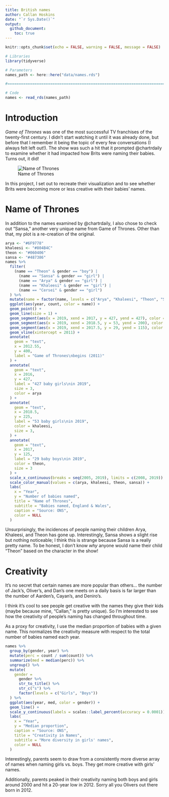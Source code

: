 ```yaml
---
title: British names
author: Callan Hoskins
date: "`r Sys.Date()`"
output: 
  github_document:
    toc: true
---
```


```r
knitr::opts_chunk$set(echo = FALSE, warning = FALSE, message = FALSE)
```

```r
# Libraries
library(tidyverse)

# Parameters
names_path <- here::here("data/names.rds")

#===============================================================================

# Code
names <- read_rds(names_path)
```

# Introduction

*Game of Thrones* was one of the most successful TV franchises of the twenty-first century. I didn't start watching it until it was already done, but before that I remember it being the topic of every few conversations (I always felt left out!). The show was such a hit that it prompted \@chartrdaily to examine whether it had impacted how Brits were naming their babies. Turns out, it did!

![Name of Thrones](./name_of_thrones.png)

In this project, I set out to recreate their visualization and to see whether Brits were becoming more or less creative with their babies' names. 

# Name of Thrones

In addition to the names examined by \@chartrdaily, I also chose to check out "Sansa," another very unique name from Game of Thrones. Other than that, my plot is a re-creation of the original. 

```r
arya <- "#6F9778"
khaleesi <- "#804B4C"
theon <- "#060406"
sansa <- "#487386"
names %>% 
  filter(
    (name == "Theon" & gender == "boy") |
      (name == "Sansa" & gender == "girl") |
      (name == "Arya" & gender == "girl") |
      (name == "Khaleesi" & gender == "girl") |
      (name == "Cersei" & gender == "girl")
  ) %>% 
  mutate(name = factor(name, levels = c("Arya", "Khaleesi", "Theon", "Sansa"))) %>% 
  ggplot(aes(year, count, color = name)) + 
  geom_point() + 
  geom_line(size = 1) + 
  geom_segment(aes(x = 2019, xend = 2017, y = 427, yend = 427), color = arya) + 
  geom_segment(aes(x = 2019, xend = 2018.5, y = 53, yend = 200), color = khaleesi) + 
  geom_segment(aes(x = 2019, xend = 2017.5, y = 29, yend = 115), color = theon) + 
  geom_vline(xintercept = 2011) + 
  annotate(
    geom = "text", 
    x = 2012.55, 
    y = 400, 
    label = "Game of Thrones\nbegins (2011)"
  ) + 
  annotate(
    geom = "text", 
    x = 2016, 
    y = 427, 
    label = "427 baby girls\nin 2019", 
    size = 3, 
    color = arya
  ) + 
  annotate(
    geom = "text", 
    x = 2018.5,
    y = 225,
    label = "53 baby girls\nin 2019", 
    color = khaleesi, 
    size = 3,
  ) + 
  annotate(
    geom = "text", 
    x = 2017, 
    y = 125, 
    label = "29 baby boys\nin 2019", 
    color = theon, 
    size = 3
  ) + 
  scale_x_continuous(breaks = seq(2005, 2019), limits = c(2008, 2019)) +
  scale_color_manual(values = c(arya, khaleesi, theon, sansa)) + 
  labs(
    x = "Year", 
    y = "Number of babies named", 
    title = "Name of Thrones", 
    subtitle = "Babies named, England & Wales", 
    caption = "Source: ONS", 
    color = NULL
  )
```

Unsurprisingly, the incidences of people naming their children Arya, Khaleesi, and Theon has gone up. Interestingly, Sansa shows a slight rise but nothing noticeable; I think this is strange because Sansa is a really pretty name. To be honest, I don't know *why* anyone would name their child "Theon" based on the character in the show!

# Creativity

It's no secret that certain names are more popular than others... the number of Jack's, Oliver's, and Dan's one meets on a daily basis is far larger than the number of Aarden's, Cayan's, and Deniro's. 

I think it's cool to see people get creative with the names they give their kids (maybe because mine, "Callan," is pretty unique). So I'm interested to see how the creativity of people's naming has changed throughout time. 

As a proxy for creativity, I use the median proportion of babies with a given name. This normalizes the creativity measure with respect to the total number of babies named each year.  

```r
names %>% 
  group_by(gender, year) %>% 
  mutate(perc = count / sum(count)) %>% 
  summarize(med = median(perc)) %>% 
  ungroup() %>% 
  mutate(
    gender = 
      gender %>% 
      str_to_title() %>% 
      str_c("s") %>% 
      factor(levels = c("Girls", "Boys"))
  ) %>% 
  ggplot(aes(year, med, color = gender)) + 
  geom_line() + 
  scale_y_continuous(labels = scales::label_percent(accuracy = 0.0001)) + 
  labs(
    x = "Year", 
    y = "Median proportion", 
    caption = "Source: ONS", 
    title = "Creativity in Names", 
    subtitle = "More diversity in girls' names", 
    color = NULL
  )
```

Interestingly, parents seem to draw from a consistently more diverse array of names when naming girls vs. boys. They get more creative with girls' names. 

Additionally, parents peaked in their creativity naming both boys and girls around 2000 and hit a 20-year low in 2012. Sorry all you Olivers out there born in 2012. 
